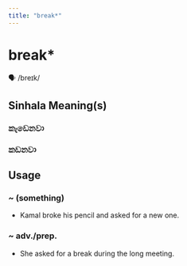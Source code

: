 ```yaml
---
title: "break*"
---
```


# break*

🗣️ /breɪk/

## Sinhala Meaning(s)

### කැඩෙනවා
### කඩනවා

## Usage

### ~ (something)

- Kamal broke his pencil and asked for a new one.


### ~ adv./prep.

- She asked for a break during the long meeting.

